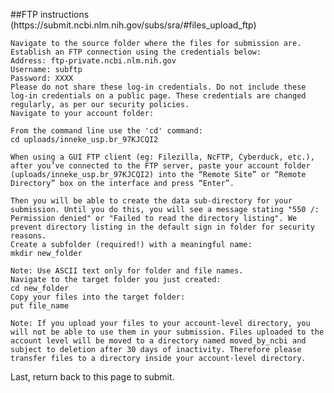 
##FTP instructions (https://submit.ncbi.nlm.nih.gov/subs/sra/#files_upload_ftp)

    Navigate to the source folder where the files for submission are.
    Establish an FTP connection using the credentials below:
    Address: ftp-private.ncbi.nlm.nih.gov
    Username: subftp
    Password: XXXX
    Please do not share these log-in credentials. Do not include these log-in credentials on a public page. These credentials are changed regularly, as per our security policies.
    Navigate to your account folder:

    From the command line use the 'cd' command:
    cd uploads/inneke_usp.br_97KJCQI2

    When using a GUI FTP client (eg: Filezilla, NcFTP, Cyberduck, etc.), after you’ve connected to the FTP server, paste your account folder (uploads/inneke_usp.br_97KJCQI2) into the “Remote Site” or “Remote Directory” box on the interface and press “Enter”.

    Then you will be able to create the data sub-directory for your submission. Until you do this, you will see a message stating "550 /: Permission denied" or "Failed to read the directory listing". We prevent directory listing in the default sign in folder for security reasons.
    Create a subfolder (required!) with a meaningful name:
    mkdir new_folder

    Note: Use ASCII text only for folder and file names.
    Navigate to the target folder you just created:
    cd new_folder
    Copy your files into the target folder:
    put file_name

    Note: If you upload your files to your account-level directory, you will not be able to use them in your submission. Files uploaded to the account level will be moved to a directory named moved_by_ncbi and subject to deletion after 30 days of inactivity. Therefore please transfer files to a directory inside your account-level directory.

Last, return back to this page to submit.
